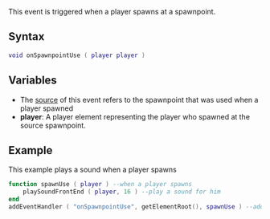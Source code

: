  
{{Server event}}
This event is triggered when a player spawns at a spawnpoint.

==Syntax== 
<syntaxhighlight lang="lua">
void onSpawnpointUse ( player player ) 
</syntaxhighlight> 

==Variables==
* The [[/event_system#Event_source.md|source]] of this event refers to the spawnpoint that was used when a player spawned
*'''player''':  A player element representing the player who spawned at the source spawnpoint.

==Example==  
This example plays a sound when a player spawns
<syntaxhighlight lang="lua">
function spawnUse ( player ) --when a player spawns
	playSoundFrontEnd ( player, 16 ) --play a sound for him
end
addEventHandler ( "onSpawnpointUse", getElementRoot(), spawnUse ) --add an event for onSpawnpointUse
</syntaxhighlight>